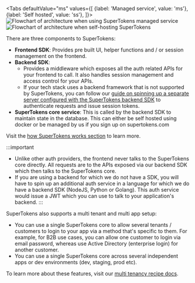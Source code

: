 
<Tabs
defaultValue="ms"
values={[
{label: 'Managed service', value: 'ms'},
{label: 'Self hosted', value: 'ss'},
]}>
<TabItem value="ms">
<img src="/img/architecture/managed_service_generic.png" alt="Flowchart of architecture when using SuperTokens managed service" />
</TabItem>
<TabItem value="ss">
<img src="/img/architecture/self_hosted_generic.png" alt="Flowchart of architecture when self-hosting SuperTokens" />
</TabItem>
</Tabs>

There are three components to SuperTokens:
- **Frontend SDK**: Provides pre built UI, helper functions and / or session management on the frontend.
- **Backend SDK**: 
  - Provides a middleware which exposes all the auth related APIs for your frontend to call. It also handles session management and access control for your APIs.
  - If your tech stack uses a backend framework that is not supported by SuperTokens, you can follow our [guide on spinning up a separate server configured with the SuperTokens backend SDK](/docs/community/other-frameworks) to authenticate requests and issue session tokens. 
- **SuperTokens core service**: This is called by the backend SDK to maintain state in the database. This can either be self hosted using docker or be managed by us if you sign up on supertokens.com

Visit the [how SuperTokens works section](./architecture) to learn more.

:::important
- Unlike other auth providers, the frontend never talks to the SuperTokens core directly. All requests are to the APIs exposed via our backend SDK which then talks to the SuperTokens core.
- If you are using a backend for which we do not have a SDK, you will have to spin up an additional auth service in a language for which we do have a backend SDK (NodeJS, Python or Golang). This auth service would issue a JWT which you can use to talk to your application's backend.
:::

<CustomAdmonition type="multi-tenancy">

SuperTokens also supports a multi tenant and multi app setup:
- You can use a single SuperTokens core to allow several tenants / customers to login to your app via a method that's specific to them. For example, for B2B use cases, you can allow one customer to login via email password, whereas use Active Directory (enterprise login) for another customer.
- You can use a single SuperTokens core across several independent apps or dev environments (dev, staging, prod etc).

To learn more about these features, visit our [multi tenancy recipe docs](https://supertokens.com/docs/multitenancy/introduction).

</CustomAdmonition>
